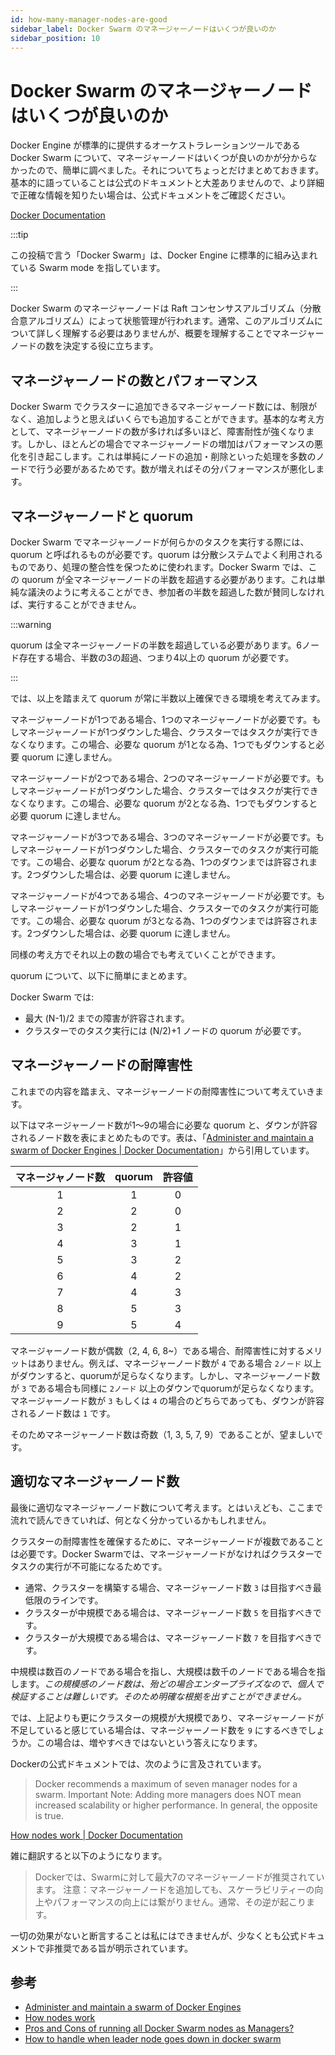 ```yaml
---
id: how-many-manager-nodes-are-good
sidebar_label: Docker Swarm のマネージャーノードはいくつが良いのか
sidebar_position: 10
---
```


# Docker Swarm のマネージャーノードはいくつが良いのか

Docker Engine が標準的に提供するオーケストラレーションツールである Docker Swarm について、マネージャーノードはいくつが良いのかが分からなかったので、簡単に調べました。それについてちょっとだけまとめておきます。基本的に語っていることは公式のドキュメントと大差ありませんので、より詳細で正確な情報を知りたい場合は、公式ドキュメントをご確認ください。

[Docker Documentation](https://docs.docker.com/)

:::tip

この投稿で言う「Docker Swarm」は、Docker Engine に標準的に組み込まれている Swarm mode を指しています。

:::

Docker Swarm のマネージャーノードは Raft コンセンサスアルゴリズム（分散合意アルゴリズム）によって状態管理が行われます。通常、このアルゴリズムについて詳しく理解する必要はありませんが、概要を理解することでマネージャーノードの数を決定する役に立ちます。

## マネージャーノードの数とパフォーマンス

Docker Swarm でクラスターに追加できるマネージャーノード数には、制限がなく、追加しようと思えばいくらでも追加することができます。基本的な考え方として、マネージャーノードの数が多ければ多いほど、障害耐性が強くなります。しかし、ほとんどの場合でマネージャーノードの増加はパフォーマンスの悪化を引き起こします。これは単純にノードの追加・削除といった処理を多数のノードで行う必要があるためです。数が増えればその分パフォーマンスが悪化します。

## マネージャーノードと quorum

Docker Swarm でマネージャーノードが何らかのタスクを実行する際には、quorum と呼ばれるものが必要です。quorum は分散システムでよく利用されるものであり、処理の整合性を保つために使われます。Docker Swarm では、この quorum が全マネージャーノードの半数を超過する必要があります。これは単純な議決のように考えることができ、参加者の半数を超過した数が賛同しなければ、実行することができません。

:::warning

quorum は全マネージャーノードの半数を超過している必要があります。6ノード存在する場合、半数の3の超過、つまり4以上の quorum が必要です。

:::

では、以上を踏まえて quorum が常に半数以上確保できる環境を考えてみます。

マネージャーノードが1つである場合、1つのマネージャーノードが必要です。もしマネージャーノードが1つダウンした場合、クラスターではタスクが実行できなくなります。この場合、必要な quorum が1となる為、1つでもダウンすると必要 quorum に達しません。

マネージャーノードが2つである場合、2つのマネージャーノードが必要です。もしマネージャーノードが1つダウンした場合、クラスターではタスクが実行できなくなります。この場合、必要な quorum が2となる為、1つでもダウンすると必要 quorum に達しません。

マネージャーノードが3つである場合、3つのマネージャーノードが必要です。もしマネージャーノードが1つダウンした場合、クラスターでのタスクが実行可能です。この場合、必要な quorum が2となる為、1つのダウンまでは許容されます。2つダウンした場合は、必要 quorum に達しません。

マネージャーノードが4つである場合、4つのマネージャーノードが必要です。もしマネージャーノードが1つダウンした場合、クラスターでのタスクが実行可能です。この場合、必要な quorum が3となる為、1つのダウンまでは許容されます。2つダウンした場合は、必要 quorum に達しません。

同様の考え方でそれ以上の数の場合でも考えていくことができます。

quorum について、以下に簡単にまとめます。

Docker Swarm では:

- 最大 (N-1)/2 までの障害が許容されます。
- クラスターでのタスク実行には (N/2)+1 ノードの quorum が必要です。

## マネージャーノードの耐障害性

これまでの内容を踏まえ、マネージャーノードの耐障害性について考えていきます。

以下はマネージャーノード数が1～9の場合に必要な quorum と、ダウンが許容されるノード数を表にまとめたものです。表は、「[Administer and maintain a swarm of Docker Engines | Docker Documentation](https://docs.docker.com/engine/swarm/admin_guide/#add-manager-nodes-for-fault-tolerance)」から引用しています。

| マネージャノード数 | quorum | 許容値 |
| :----------------: | :----: | :----: |
|         1          |   1    |   0    |
|         2          |   2    |   0    |
|         3          |   2    |   1    |
|         4          |   3    |   1    |
|         5          |   3    |   2    |
|         6          |   4    |   2    |
|         7          |   4    |   3    |
|         8          |   5    |   3    |
|         9          |   5    |   4    |

マネージャーノード数が偶数（2, 4, 6, 8~）である場合、耐障害性に対するメリットはありません。例えば、マネージャーノード数が `4` である場合 `2ノード` 以上がダウンすると、quorumが足らなくなります。しかし、マネージャーノード数が `3` である場合も同様に `2ノード` 以上のダウンでquorumが足らなくなります。マネージャーノード数が `3` もしくは `4` の場合のどちらであっても、ダウンが許容されるノード数は `1` です。

そのためマネージャーノード数は奇数（1, 3, 5, 7, 9）であることが、望ましいです。

## 適切なマネージャーノード数

最後に適切なマネージャーノード数について考えます。とはいえども、ここまで流れで読んできていれば、何となく分かっているかもしれません。

クラスターの耐障害性を確保するために、マネージャーノードが複数であることは必要です。Docker Swarmでは、マネージャーノードがなければクラスターでタスクの実行が不可能になるためです。

- 通常、クラスターを構築する場合、マネージャーノード数 `3` は目指すべき最低限のラインです。
- クラスターが中規模である場合は、マネージャーノード数 `5` を目指すべきです。
- クラスターが大規模である場合は、マネージャーノード数 `7` を目指すべきです。

中規模は数百のノードである場合を指し、大規模は数千のノードである場合を指します。*この規模感のノード数は、殆どの場合エンタープライズなので、個人で検証することは難しいです。そのため明確な根拠を出すことができません。*

では、上記よりも更にクラスターの規模が大規模であり、マネージャーノードが不足していると感じている場合は、マネージャーノード数を `9` にするべきでしょうか。この場合は、増やすべきではないという答えになります。

Dockerの公式ドキュメントでは、次のように言及されています。

> Docker recommends a maximum of seven manager nodes for a swarm.
> Important Note: Adding more managers does NOT mean increased scalability or higher performance. In general, the opposite is true.

[How nodes work | Docker Documentation](https://docs.docker.com/engine/swarm/how-swarm-mode-works/nodes/#manager-nodes)

雑に翻訳すると以下のようになります。

> Dockerでは、Swarmに対して最大7のマネージャーノードが推奨されています。
> 注意：マネージャーノードを追加しても、スケーラビリティーの向上やパフォーマンスの向上には繋がりません。通常、その逆が起こります。

一切の効果がないと断言することは私にはできませんが、少なくとも公式ドキュメントで非推奨である旨が明示されています。

## 参考

- [Administer and maintain a swarm of Docker Engines](https://docs.docker.com/engine/swarm/admin_guide/)
- [How nodes work](https://docs.docker.com/engine/swarm/how-swarm-mode-works/nodes/)
- [Pros and Cons of running all Docker Swarm nodes as Managers?](https://stackoverflow.com/questions/48853473/pros-and-cons-of-running-all-docker-swarm-nodes-as-managers)
- [How to handle when leader node goes down in docker swarm](https://stackoverflow.com/questions/68083108/how-to-handle-when-leader-node-goes-down-in-docker-swarm)
